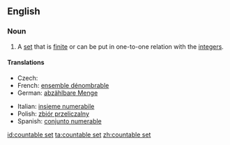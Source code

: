 ==English==
{{wikipedia}}
===Noun===
{{en-noun|head=[[countable]] [[set]]}}

# {{set theory}} A [[set]] that is [[finite]] or can be put in one-to-one relation with the [[integer]]s.

====Translations====
{{trans-top|set that is finite or can be put in one-to-one relation with the integers}}
* Czech: {{t-|cs|spočetná množina|f}}
* French: [[ensemble dénombrable]] {{m}}
* German: [[abzählbare Menge]] {{f}}
{{trans-mid}}
* Italian: [[insieme numerabile]] {{m}}
* Polish: [[zbiór przeliczalny]] {{m}}
* Spanish: [[conjunto numerable]] {{m}}
{{trans-bottom}}

[[id:countable set]]
[[ta:countable set]]
[[zh:countable set]]